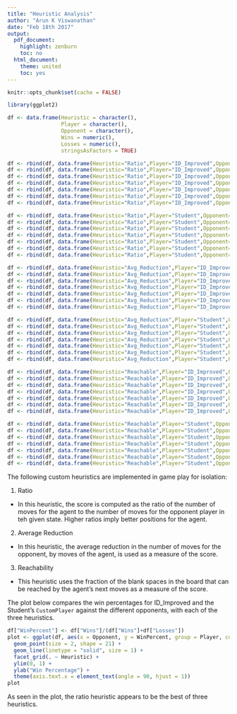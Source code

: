 ```yaml
---
title: "Heuristic Analysis"
author: "Arun K Viswanathan"
date: "Feb 18th 2017"
output:
  pdf_document:
    highlight: zenburn
    toc: no
  html_document:
    theme: united
    toc: yes
---
```


```r
knitr::opts_chunk$set(cache = FALSE)
```

```r
library(ggplot2)
```

```r
df <- data.frame(Heuristic = character(),
                 Player = character(), 
                 Opponent = character(), 
                 Wins = numeric(),
                 Losses = numeric(),
                 stringsAsFactors = TRUE)

df <- rbind(df, data.frame(Heuristic="Ratio",Player="ID_Improved",Opponent="Random",Wins=20,Losses=0))
df <- rbind(df, data.frame(Heuristic="Ratio",Player="ID_Improved",Opponent="MM_Null",Wins=17,Losses=3))
df <- rbind(df, data.frame(Heuristic="Ratio",Player="ID_Improved",Opponent="MM_Open",Wins=10,Losses=10))
df <- rbind(df, data.frame(Heuristic="Ratio",Player="ID_Improved",Opponent="MM_Improved",Wins=10,Losses=10))
df <- rbind(df, data.frame(Heuristic="Ratio",Player="ID_Improved",Opponent="AB_Null",Wins=12,Losses=8))
df <- rbind(df, data.frame(Heuristic="Ratio",Player="ID_Improved",Opponent="AB_Open",Wins=8,Losses=12))
df <- rbind(df, data.frame(Heuristic="Ratio",Player="ID_Improved",Opponent="AB_Improved",Wins=7,Losses=13))

df <- rbind(df, data.frame(Heuristic="Ratio",Player="Student",Opponent="Random",Wins=18,Losses=2))
df <- rbind(df, data.frame(Heuristic="Ratio",Player="Student",Opponent="MM_Null",Wins=15,Losses=5))
df <- rbind(df, data.frame(Heuristic="Ratio",Player="Student",Opponent="MM_Open",Wins=11,Losses=9))
df <- rbind(df, data.frame(Heuristic="Ratio",Player="Student",Opponent="MM_Improved",Wins=11,Losses=9))
df <- rbind(df, data.frame(Heuristic="Ratio",Player="Student",Opponent="AB_Null",Wins=13,Losses=7))
df <- rbind(df, data.frame(Heuristic="Ratio",Player="Student",Opponent="AB_Open",Wins=7,Losses=13))
df <- rbind(df, data.frame(Heuristic="Ratio",Player="Student",Opponent="AB_Improved",Wins=12,Losses=8))

df <- rbind(df, data.frame(Heuristic="Avg_Reduction",Player="ID_Improved",Opponent="Random",Wins=20,Losses=0))
df <- rbind(df, data.frame(Heuristic="Avg_Reduction",Player="ID_Improved",Opponent="MM_Null",Wins=14,Losses=6))
df <- rbind(df, data.frame(Heuristic="Avg_Reduction",Player="ID_Improved",Opponent="MM_Open",Wins=11,Losses=9))
df <- rbind(df, data.frame(Heuristic="Avg_Reduction",Player="ID_Improved",Opponent="MM_Improved",Wins=10,Losses=10))
df <- rbind(df, data.frame(Heuristic="Avg_Reduction",Player="ID_Improved",Opponent="AB_Null",Wins=12,Losses=8))
df <- rbind(df, data.frame(Heuristic="Avg_Reduction",Player="ID_Improved",Opponent="AB_Open",Wins=8,Losses=12))
df <- rbind(df, data.frame(Heuristic="Avg_Reduction",Player="ID_Improved",Opponent="AB_Improved",Wins=8,Losses=12))

df <- rbind(df, data.frame(Heuristic="Avg_Reduction",Player="Student",Opponent="Random",Wins=12,Losses=8))
df <- rbind(df, data.frame(Heuristic="Avg_Reduction",Player="Student",Opponent="MM_Null",Wins=6,Losses=14))
df <- rbind(df, data.frame(Heuristic="Avg_Reduction",Player="Student",Opponent="MM_Open",Wins=4,Losses=16))
df <- rbind(df, data.frame(Heuristic="Avg_Reduction",Player="Student",Opponent="MM_Improved",Wins=4,Losses=16))
df <- rbind(df, data.frame(Heuristic="Avg_Reduction",Player="Student",Opponent="AB_Null",Wins=7,Losses=13))
df <- rbind(df, data.frame(Heuristic="Avg_Reduction",Player="Student",Opponent="AB_Open",Wins=2,Losses=18))
df <- rbind(df, data.frame(Heuristic="Avg_Reduction",Player="Student",Opponent="AB_Improved",Wins=3,Losses=17))

df <- rbind(df, data.frame(Heuristic="Reachable",Player="ID_Improved",Opponent="Random",Wins=18,Losses=2))
df <- rbind(df, data.frame(Heuristic="Reachable",Player="ID_Improved",Opponent="MM_Null",Wins=19,Losses=1))
df <- rbind(df, data.frame(Heuristic="Reachable",Player="ID_Improved",Opponent="MM_Open",Wins=7,Losses=13))
df <- rbind(df, data.frame(Heuristic="Reachable",Player="ID_Improved",Opponent="MM_Improved",Wins=10,Losses=10))
df <- rbind(df, data.frame(Heuristic="Reachable",Player="ID_Improved",Opponent="AB_Null",Wins=10,Losses=10))
df <- rbind(df, data.frame(Heuristic="Reachable",Player="ID_Improved",Opponent="AB_Open",Wins=6,Losses=14))
df <- rbind(df, data.frame(Heuristic="Reachable",Player="ID_Improved",Opponent="AB_Improved",Wins=12,Losses=8))

df <- rbind(df, data.frame(Heuristic="Reachable",Player="Student",Opponent="Random",Wins=17,Losses=3))
df <- rbind(df, data.frame(Heuristic="Reachable",Player="Student",Opponent="MM_Null",Wins=16,Losses=4))
df <- rbind(df, data.frame(Heuristic="Reachable",Player="Student",Opponent="MM_Open",Wins=10,Losses=10))
df <- rbind(df, data.frame(Heuristic="Reachable",Player="Student",Opponent="MM_Improved",Wins=6,Losses=14))
df <- rbind(df, data.frame(Heuristic="Reachable",Player="Student",Opponent="AB_Null",Wins=12,Losses=8))
df <- rbind(df, data.frame(Heuristic="Reachable",Player="Student",Opponent="AB_Open",Wins=11,Losses=9))
df <- rbind(df, data.frame(Heuristic="Reachable",Player="Student",Opponent="AB_Improved",Wins=4,Losses=16))

```

The following custom heuristics are implemented in game play for isolation:

1. Ratio 
- In this heuristic, the score is computed as the ratio of the number of moves for the agent to the number of moves for the
opponent player in teh given state. Higher ratios imply better positions for the agent.

2. Average Reduction
- In this heuristic, the average reduction in the number of moves for the opponent, by moves of the agent, is used as a
measure of the score.

3. Reachability
- This heuristic uses the fraction of the blank spaces in the board that can be reached by the agent's next moves as a measure of the score.

The plot below compares the win percentages for ID_Improved and the Student's `CustomPlayer` against the different opponents, with each of the three heuristics.

```r
df["WinPercent"] <- df["Wins"]/(df["Wins"]+df["Losses"])
plot <- ggplot(df, aes(x = Opponent, y = WinPercent, group = Player, col = Player)) + 
  geom_point(size = 2, shape = 21) + 
  geom_line(linetype = "solid", size = 1) + 
  facet_grid(. ~ Heuristic) +
  ylim(0, 1) +
  ylab("Win Percentage") +
  theme(axis.text.x = element_text(angle = 90, hjust = 1))
plot
```

As seen in the plot, the ratio heuristic appears to be the best of three heuristics.